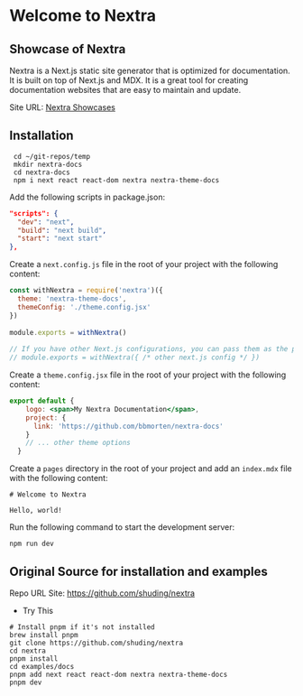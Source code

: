 # Welcome to Nextra


## Showcase of Nextra

Nextra is a Next.js static site generator that is optimized for documentation. It is built on top of Next.js and MDX. It is a great tool for creating documentation websites that are easy to maintain and update.

Site URL: [Nextra Showcases](https://nextra.site/showcase/)

## Installation 

```shell
 cd ~/git-repos/temp
 mkdir nextra-docs
 cd nextra-docs
 npm i next react react-dom nextra nextra-theme-docs
```

Add the following scripts in package.json:



```json
"scripts": {
  "dev": "next",
  "build": "next build",
  "start": "next start"
},
```

Create a `next.config.js` file in the root of your project with the following content:

```js
const withNextra = require('nextra')({
  theme: 'nextra-theme-docs',
  themeConfig: './theme.config.jsx'
})
 
module.exports = withNextra()
 
// If you have other Next.js configurations, you can pass them as the parameter:
// module.exports = withNextra({ /* other next.js config */ })
```

Create a `theme.config.jsx` file in the root of your project with the following content:

```jsx
export default {
    logo: <span>My Nextra Documentation</span>,
    project: {
      link: 'https://github.com/bbmorten/nextra-docs'
    }
    // ... other theme options
  }
```

Create a `pages` directory in the root of your project and add an `index.mdx` file with the following content:

```mdx
# Welcome to Nextra
 
Hello, world!
```

Run the following command to start the development server:

```shell
npm run dev
```

## Original Source for installation and examples


Repo URL Site: https://github.com/shuding/nextra


- Try This

```shell
# Install pnpm if it's not installed
brew install pnpm
git clone https://github.com/shuding/nextra
cd nextra
pnpm install
cd examples/docs
pnpm add next react react-dom nextra nextra-theme-docs
pnpm dev
```

